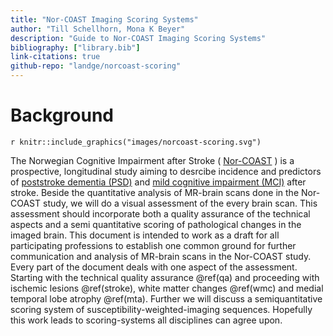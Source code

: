 ```yaml
---
title: "Nor-COAST Imaging Scoring Systems"
author: "Till Schellhorn, Mona K Beyer"
description: "Guide to Nor-COAST Imaging Scoring Systems"
bibliography: ["library.bib"]
link-citations: true
github-repo: "landge/norcoast-scoring"
---
```


# Background 

`r knitr::include_graphics("images/norcoast-scoring.svg")`

The Norwegian Cognitive Impairment after Stroke \( [Nor-COAST](https://clinicaltrials.gov/ct2/show/NCT02650531) \) is a prospective, longitudinal  study aiming to desrcibe incidence and predictors of [poststroke dementia (PSD)](http://www.thelancet.com/pdfs/journals/laneur/PIIS1474-4422(05)70221-0.pdf) and [mild cognitive impairment (MCI)](http://www.alz.org/dementia/mild-cognitive-impairment-mci.asp) after stroke.
Beside the quantitative analysis of MR-brain scans done in the Nor-COAST study, we will do a visual assessment of the every brain scan. 
This assessment should incorporate both a quality assurance of the technical aspects and a semi quantitative scoring of pathological changes in the imaged brain. 
This document is intended to work as a draft for all participating professions to establish one common ground for further  communication and analysis of MR-brain scans in the Nor-COAST study.   
Every part of the document deals with one aspect of the assessment. Starting with the technical quality assurance \@ref(qa) and proceeding with ischemic lesions \@ref(stroke), white matter changes \@ref(wmc) and medial temporal lobe atrophy \@ref(mta). Further we will
discuss a semiquantitative scoring system of susceptibility-weighted-imaging sequences. 
Hopefully this work leads to scoring-systems  all disciplines can agree upon.  
